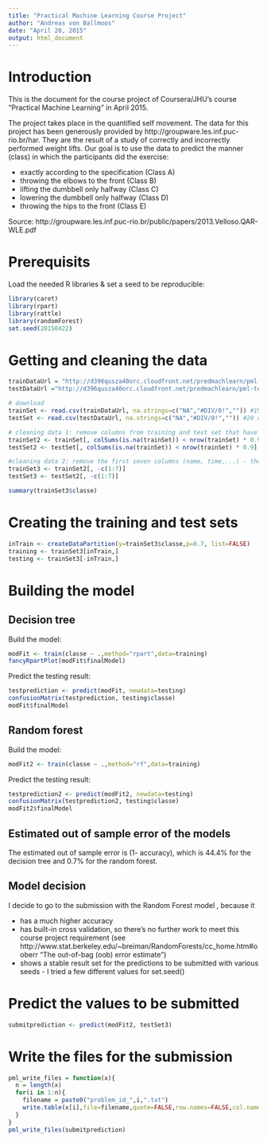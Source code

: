 ```yaml
---
title: "Practical Machine Learning Course Project"
author: "Andreas von Ballmoos"
date: "April 20, 2015"
output: html_document
---
```


# Introduction #

This is the document for the course project of Coursera/JHU's course "Practical Machine Learning" in April 2015.

The project takes place in the quantified self movement. The data for this project has been generously provided by http://groupware.les.inf.puc-rio.br/har. They are the result of a study of correctly and incorrectly performed weight lifts. Our goal is to use the data to predict the manner (class) in which the participants did the exercise: 

- exactly according to the specification (Class A)
- throwing the elbows to the front (Class B)
- lifting the dumbbell only halfway (Class C)
- lowering the dumbbell only halfway (Class D)
- throwing the hips to the front (Class E)

Source: http://groupware.les.inf.puc-rio.br/public/papers/2013.Velloso.QAR-WLE.pdf

# Prerequisits #

Load the needed R libraries & set a seed to be reproducible:

```r
library(caret)
library(rpart) 
library(rattle)
library(randomForest)
set.seed(20150422)
```

# Getting and cleaning the data #


```r
trainDataUrl = "http://d396qusza40orc.cloudfront.net/predmachlearn/pml-training.csv"
testDataUrl ="http://d396qusza40orc.cloudfront.net/predmachlearn/pml-testing.csv"

# download
trainSet <- read.csv(trainDataUrl, na.strings=c("NA","#DIV/0!","")) #19622 cases, class in the last column
testSet <- read.csv(testDataUrl, na.strings=c("NA","#DIV/0!","")) #20 cases, problem_id in the last column

# cleaning data 1: remove columns from training and test set that have more than 90% NAs in the training set, http://stackoverflow.com/questions/15968494/how-to-delete-columns-with-na-in-r
trainSet2 <- trainSet[, colSums(is.na(trainSet)) < nrow(trainSet) * 0.9]
testSet2 <- testSet[, colSums(is.na(trainSet)) < nrow(trainSet) * 0.9]

#cleaning data 2: remove the first seven columns (name, time,...) - they are no useful measurements
trainSet3 <- trainSet2[, -c(1:7)]
testSet3 <- testSet2[, -c(1:7)]

summary(trainSet3$classe)

```


# Creating the training and test sets #

```r
inTrain <- createDataPartition(y=trainSet3$classe,p=0.7, list=FALSE)
training <- trainSet3[inTrain,]
testing <- trainSet3[-inTrain,]
```


# Building the model #

## Decision tree ##

Build the model:

```r
modFit <- train(classe ~ .,method="rpart",data=training)
fancyRpartPlot(modFit$finalModel)

```

Predict the testing result:
```r
testprediction <- predict(modFit, newdata=testing)
confusionMatrix(testprediction, testing$classe)
modFit$finalModel
```

## Random forest ##
Build the model:

```r
modFit2 <- train(classe ~ .,method="rf",data=training)
```

Predict the testing result:
```r
testprediction2 <- predict(modFit2, newdata=testing)
confusionMatrix(testprediction2, testing$classe)
modFit2$finalModel

```

## Estimated out of sample error of the models ##

The estimated out of sample error is (1- accuracy), which is 44.4% for the decision tree and 0.7% for the random forest.

## Model decision ##

I decide to go to the submission with the Random Forest model , because it

- has a much higher accuracy
- has built-in cross validation, so there's no further work to meet this course project requirement (see http://www.stat.berkeley.edu/~breiman/RandomForests/cc_home.htm#ooberr "The out-of-bag (oob) error estimate") 
- shows a stable result set for the predictions to be submitted with various seeds - I tried a few different values for set.seed()


# Predict the values to be submitted #
```r
submitprediction <- predict(modFit2, testSet3)
```

# Write the files for the submission #
```r
pml_write_files = function(x){
  n = length(x)
  for(i in 1:n){
    filename = paste0("problem_id_",i,".txt")
    write.table(x[i],file=filename,quote=FALSE,row.names=FALSE,col.names=FALSE)
  }
}
pml_write_files(submitprediction)
```